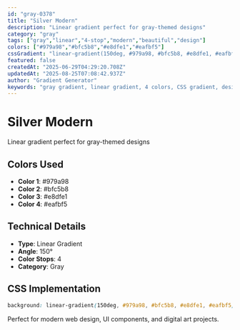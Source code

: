 ```yaml
---
id: "gray-0378"
title: "Silver Modern"
description: "Linear gradient perfect for gray-themed designs"
category: "gray"
tags: ["gray","linear","4-stop","modern","beautiful","design"]
colors: ["#979a98","#bfc5b8","#e8dfe1","#eafbf5"]
cssGradient: "linear-gradient(150deg, #979a98, #bfc5b8, #e8dfe1, #eafbf5)"
featured: false
createdAt: "2025-06-29T04:29:20.708Z"
updatedAt: "2025-08-25T07:08:42.937Z"
author: "Gradient Generator"
keywords: "gray gradient, linear gradient, 4 colors, CSS gradient, design, #979a98, #bfc5b8, #e8dfe1, #eafbf5"
---
```


# Silver Modern

Linear gradient perfect for gray-themed designs

## Colors Used
- **Color 1**: #979a98
- **Color 2**: #bfc5b8
- **Color 3**: #e8dfe1
- **Color 4**: #eafbf5

## Technical Details
- **Type**: Linear Gradient
- **Angle**: 150°
- **Color Stops**: 4
- **Category**: Gray

## CSS Implementation
```css
background: linear-gradient(150deg, #979a98, #bfc5b8, #e8dfe1, #eafbf5);
```

Perfect for modern web design, UI components, and digital art projects.
